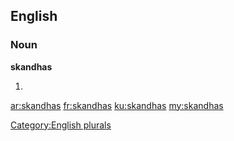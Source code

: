 ==English==

===Noun===
'''skandhas'''

# {{plural of|skandha}}

[[Category:English plurals]]

[[ar:skandhas]]
[[fr:skandhas]]
[[ku:skandhas]]
[[my:skandhas]]